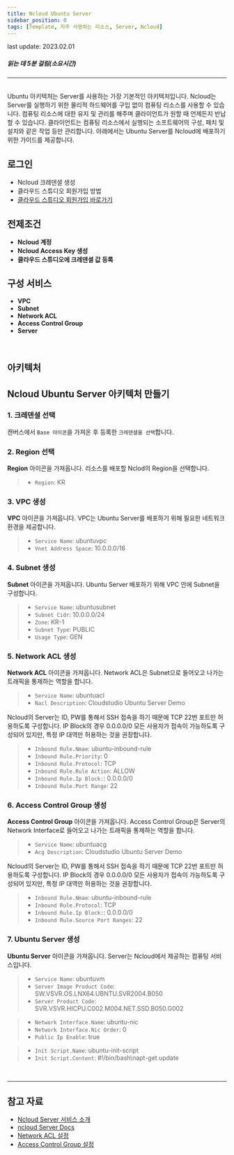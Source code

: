 ```yaml
---
title: Ncloud Ubuntu Server
sidebar_position: 0
tags: [Template, 자주 사용하는 리소스, Server, Ncloud]
---
```



<span className="theme-doc-version-badge badge badge--secondary">
    last update: 2023.02.01
</span>

##### 읽는 데 5분 걸림(소요시간)

*****
<br/>
Ubuntu 아키텍처는 Server를 사용하는 가장 기본적인 아키텍처입니다.
Ncloud는 Server를 실행하기 위한 물리적 하드웨어를 구입 없이 컴퓨팅 리소스를 사용할 수 있습니다. 
컴퓨팅 리소스에 대한 유지 및 관리를 해주며 클라이언트가 원할 때 언제든지 반납할 수 있습니다. 
클라이언트는 컴퓨팅 리소스에서 실행되는 소프트웨어의 구성, 패치 및 설치와 같은 작업 등만 관리합니다.
아래에서는 Ubuntu Server를 Ncloud에 배포하기 위한 가이드를 제공합니다.

## 로그인
- <Link to="/docs/credential/createCredential">Ncloud 크레덴셜 생성</Link>
- <Link to="/docs/start/sign-up">클라우드 스튜디오 회원가입 방법</Link>
- [클라우드 스튜디오 회원가입 바로가기](https://cloudstudio.cloudraw.kr/signup)

## 전제조건
- **Ncloud 계정**
- **Ncloud Access Key 생성**
- **클라우드 스튜디오에 크레덴셜 값 등록**

## 구성 서비스
- **VPC**
- **Subnet**
- **Network ACL**
- **Access Control Group**
- **Server**
<br/>

## 아키텍처

<caption caption="" src={ncloud11} />

## Ncloud Ubuntu Server 아키텍처 만들기
### 1. 크레덴셜 선택
캔버스에서 ```Base 아이콘```을 가져온 후 등록한 ```크레덴셜을 선택```합니다.

<caption caption="[그림.1] Ncloud Ubuntu Server 1" src={ncloud1} />

### 2. Region 선택
**Region** 아이콘을 가져옵니다. 리소스를 배포할 Nclod의 Region을 선택합니다.

> - ```Region```: KR

<caption caption="[그림.2] Ncloud Ubuntu Server 2" src={ncloud2} />

### 3. VPC 생성
**VPC** 아이콘을 가져옵니다. VPC는 Ubuntu Server를 배포하기 위해 필요한 네트워크 환경을 제공합니다.

> - ```Service Name```: ubuntuvpc
> - ```Vnet Address Space```: 10.0.0.0/16

<caption caption="[그림.3] Ncloud Ubuntu Server 3" src={ncloud3} />

### 4. Subnet 생성
**Subnet** 아이콘을 가져옵니다. Ubuntu Server 배포하기 위해 VPC 안에 Subnet을 구성합니다.

> - ```Service Name```: ubuntusubnet 
> - ```Subnet Cidr```: 10.0.0.0/24
> - ```Zone```: KR-1
> - ```Subnet Type```: PUBLIC
> - ```Usage Type```: GEN

<caption caption="[그림.4] Ncloud Ubuntu Server 4" src={ncloud4} />

### 5. Network ACL 생성
**Network ACL** 아이콘을 가져옵니다. Network ACL은 Subnet으로 들어오고 나가는 트래픽을 통제하는 역할을 합니다.

> - ```Service Name```: ubuntuacl
> - ```Nacl Description```: Cloudstudio Ubuntu Server Demo

<caption caption="[그림.5] Ncloud Ubuntu Server 5" src={ncloud5} />

Ncloud의 Server는 ID, PW를 통해서 SSH 접속을 하기 때문에 TCP 22번 포트만 허용하도록 구성합니다.
IP Block의 경우 0.0.0.0/0 모든 사용자가 접속이 가능하도록 구성되어 있지만, 특정 IP 대역만 허용하는 것을 권장합니다.

> - ```Inbound Rule.Nmae```: ubuntu-inbound-rule
> - ```Inbound Rule.Priority```: 0
> - ```Inbound Rule.Protocol```: TCP
> - ```Inbound Rule.Rule Action```: ALLOW
> - ```Inbound Rule.Ip Block:```: 0.0.0.0/0 
> - ```Inbound Rule.Port Range```: 22

<caption caption="[그림.6] Ncloud Ubuntu Server 6" src={ncloud6} />

### 6. Access Control Group 생성
**Access Control Group** 아이콘을 가져옵니다. Access Control Group은 Server의 Network Interface로 들어오고 나가는 트래픽을 통제하는 역할을 합니다.

> - ```Service Name```: ubuntuacg
> - ```Acg Description```: Cloudstudio Ubuntu Server Demo

<caption caption="[그림.7] Ncloud Ubuntu Server 7" src={ncloud7} />

Ncloud의 Server는 ID, PW를 통해서 SSH 접속을 하기 때문에 TCP 22번 포트만 허용하도록 구성합니다.
IP Block의 경우 0.0.0.0/0 모든 사용자가 접속이 가능하도록 구성되어 있지만, 특정 IP 대역만 허용하는 것을 권장합니다.

> - ```Inbound Rule.Nmae```: ubuntu-inbound-rule
> - ```Inbound Rule.Protocol```: TCP
> - ```Inbound Rule.Ip Block:```: 0.0.0.0/0 
> - ```Inbound Rule.Source Port Ranges```: 22

<caption caption="[그림.8] Ncloud Ubuntu Server 8" src={ncloud8} />

### 7. Ubuntu Server 생성
**Ubuntu Server** 아이콘을 가져옵니다. Server는 Ncloud에서 제공하는 컴퓨팅 서비스입니다.

> - ```Service Name```: ubuntuvm
> - ```Server Image Product Code```: SW.VSVR.OS.LNX64.UBNTU.SVR2004.B050
> - ```Server Product Code```: SVR.VSVR.HICPU.C002.M004.NET.SSD.B050.G002

<caption caption="[그림.9] Ncloud Ubuntu Server 9" src={ncloud9} />

> - ```Network Interface.Name```: ubuntu-nic
> - ```Network Interface.Nic Order```: 0
> - ```Public Ip Enable```: true

<caption caption="[그림.10] Ncloud Ubuntu Server 10" src={ncloud10} />

> - ```Init Script.Name```: ubuntu-init-script
> - ```Init Script.Content```: #!/bin/bash\napt-get update

<caption caption="[그림.11] Ncloud Ubuntu Server 11" src={ncloud11} />

<br/>

*****
## 참고 자료
- [Ncloud Server 서비스 소개](https://www.ncloud.com/product/compute/server)
- [ncloud Server Docs](https://guide.ncloud-docs.com/docs/compute-compute-1-1-v2)
- [Network ACL 설정](https://guide.ncloud-docs.com/docs/vpc-nacl-vpc)
- [Access Control Group 설정](https://guide.ncloud-docs.com/docs/compute-compute-2-3)